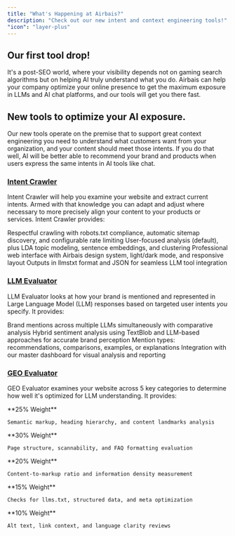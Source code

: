 ```yaml
---
title: "What's Happening at Airbais?"
description: "Check out our new intent and context engineering tools!"
"icon": "layer-plus"
---
```


## Our first tool drop!

It's a post-SEO world, where your visibility depends not on gaming search algorithms but on helping AI truly understand what you do. Airbais can help your company optimize your online presence to get the maximum exposure in LLMs and AI chat platforms, and our tools will get you there fast.

## New tools to optimize your AI exposure.

Our new tools operate on the premise that to support great context engineering you need to understand what customers want from your organization, and your content should meet those intents. If you do that well, AI will be better able to recommend your brand and products when users express the same intents in AI tools like chat.

### <a href="../intent-tools/intentcrawler">Intent Crawler</a>

Intent Crawler will help you examine your website and extract current intents. Armed with that knowledge you can adapt and adjust where necessary to more precisely align your content to your products or services. Intent Crawler provides:

<CardGroup cols={2}>
  <Card title="Intelligent Web Crawling" horizontal icon='user-magnifying-glass' color='#44ADFF'>
    Respectful crawling with robots.txt compliance, automatic sitemap discovery, and configurable rate limiting
  </Card>
  <Card title="Advanced Intent Discovery" horizontal icon='user-magnifying-glass' color='#44ADFF'>
    User-focused analysis (default), plus LDA topic modeling, sentence embeddings, and clustering
  </Card>
  <Card title="Modern Dashboard" horizontal icon='user-magnifying-glass' color='#44ADFF'>
    Professional web interface with Airbais design system, light/dark mode, and responsive layout
  </Card>
  <Card title="Structured Exports" horizontal icon='user-magnifying-glass' color='#44ADFF'>
    Outputs in llmstxt format and JSON for seamless LLM tool integration
  </Card>
</CardGroup>

### <a href="../intent-tools/llmevaluator">LLM Evaluator</a>

LLM Evaluator looks at how your brand is mentioned and represented in Large Language Model (LLM) responses based on targeted user intents _you_ specify. It provides:

<CardGroup cols={2}>
  <Card title="Multi-LLM Evaluation" horizontal icon='radar' color='#4FE3C1'>
    Brand mentions across multiple LLMs simultaneously with comparative
    analysis
  </Card>
  <Card title="Sentiment Analysis" horizontal icon='radar' color='#4FE3C1'>
    Hybrid sentiment analysis using TextBlob and LLM-based approaches for
    accurate brand perception
  </Card>
  <Card title="Context Detection" horizontal icon='radar' color='#4FE3C1'>
    Mention types: recommendations, comparisons, examples, or
    explanations
  </Card>
  <Card title="Dashboard Integration" horizontal icon='radar' color='#4FE3C1'>
    Integration with our master dashboard for visual analysis and
    reporting
  </Card>
</CardGroup>

### <a href="../intent-tools/geoevaluator">GEO Evaluator</a>

GEO Evaluator examines your website across 5 key categories to determine how well it's optimized for LLM understanding. It provides:

<CardGroup cols={2}>
  <Card title="Structural HTML" horizontal icon='magnifying-glass-chart' color='#FF5537'>
    **25% Weight**
    
    Semantic markup, heading hierarchy, and content landmarks analysis
  </Card>
  <Card title="Content Organization" horizontal icon='magnifying-glass-chart' color='#FF5537'>
    **30% Weight**
    
    Page structure, scannability, and FAQ formatting evaluation
  </Card>
  <Card title="Token Efficiency" horizontal icon='magnifying-glass-chart' color='#FF5537'>
    **20% Weight**
    
    Content-to-markup ratio and information density measurement
  </Card>
  <Card title="LLM Technical" horizontal icon='magnifying-glass-chart' color='#FF5537'>
    **15% Weight**
    
    Checks for llms.txt, structured data, and meta optimization
  </Card>
  <Card title="Accessibility" horizontal icon='magnifying-glass-chart' color='#FF5537'>
    **10% Weight**
    
    Alt text, link context, and language clarity reviews
  </Card>
</CardGroup>